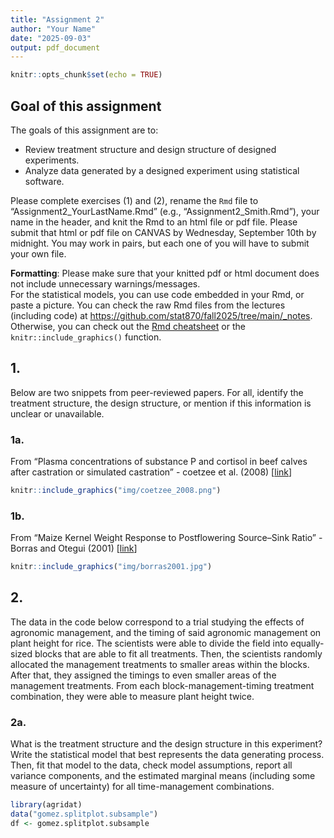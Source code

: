 ```yaml
---
title: "Assignment 2"
author: "Your Name"
date: "2025-09-03"
output: pdf_document
---
```


```r
knitr::opts_chunk$set(echo = TRUE)
```

## Goal of this assignment  

The goals of this assignment are to: 

- Review treatment structure and design structure of designed experiments.  
- Analyze data generated by a designed experiment using statistical software. 

Please complete exercises (1) and (2), rename the `Rmd` file to "Assignment2_YourLastName.Rmd" (e.g., "Assignment2_Smith.Rmd"), your name in the header, and knit the Rmd to an html file or pdf file. Please submit that html or pdf file on CANVAS by Wednesday, September 10th by midnight. You may work in pairs, but each one of you will have to submit your own file. 

**Formatting**: Please make sure that your knitted pdf or html document does not include unnecessary warnings/messages.  
For the statistical models, you can use \LaTeX code embedded in your Rmd, or paste a picture. You can check the raw Rmd files from the lectures (including \LaTeX code) at [https://github.com/stat870/fall2025/tree/main/_notes](https://github.com/stat870/fall2025/tree/main/_notes). Otherwise, you can check out the [Rmd cheatsheet](https://rstudio.github.io/cheatsheets/html/rmarkdown.html) or the `knitr::include_graphics()` function. 

## 1. 

Below are two snippets from peer-reviewed papers. For all, identify the treatment structure, the design structure, or mention if this information is unclear or unavailable. 

### 1a. 

From "Plasma concentrations of substance P and cortisol in beef calves after castration or simulated castration" - coetzee et al. (2008) [[link](https://avmajournals.avma.org/view/journals/ajvr/69/6/ajvr.69.6.751.xml)] 

```r
knitr::include_graphics("img/coetzee_2008.png")
```

### 1b. 

From "Maize Kernel Weight Response to Postflowering Source–Sink Ratio" - Borras and Otegui (2001) [[link](https://acsess.onlinelibrary.wiley.com/doi/abs/10.2135/cropsci2001.1816)]

```r
knitr::include_graphics("img/borras2001.jpg")
```

## 2. 

The data in the code below correspond to a trial studying the effects of agronomic management, and the timing of said agronomic management on plant height for rice. 
The scientists were able to divide the field into equally-sized blocks that are able to fit all treatments. 
Then, the scientists randomly allocated the management treatments to smaller areas within the blocks. 
After that, they assigned the timings to even smaller areas of the management treatments. 
From each block-management-timing treatment combination, they were able to measure plant height twice. 

### 2a. 

What is the treatment structure and the design structure in this experiment? 
Write the statistical model that best represents the data generating process. 
Then, fit that model to the data, check model assumptions, report all variance components, and the estimated marginal means (including some measure of uncertainty) for all time-management combinations. 

```r
library(agridat)
data("gomez.splitplot.subsample")
df <- gomez.splitplot.subsample
```




